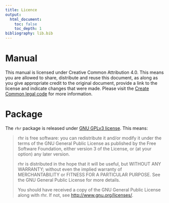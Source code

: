 ```yaml
---
title: Licence
output: 
  html_document:
    toc: false
    toc_depth: 1
bibliography: lib.bib
---
```


# Manual
This manual is licensed under Creative Common Attribution 4.0. This means you are allowed to share, distribute and reuse this document, as along as you give appropriate credit to the original document, provide a link to the license and indicate changes that were made. Please visit the [Create Common legal code](http://creativecommons.org/licenses/by/4.0/legalcode) for more information.

# Package
The `rhr` package is released under [GNU GPLv3 license](http://www.gnu.org/copyleft/gpl.html). This means:

>    rhr is free software: you can redistribute it and/or modify
>    it under the terms of the GNU General Public License as published by
>    the Free Software Foundation, either version 3 of the License, or
>    (at your option) any later version.
>
>    rhr is distributed in the hope that it will be useful,
>    but WITHOUT ANY WARRANTY; without even the implied warranty of
>    MERCHANTABILITY or FITNESS FOR A PARTICULAR PURPOSE.  See the
>    GNU General Public License for more details.
>
>    You should have received a copy of the GNU General Public License
>    along with rhr.  If not, see <http://www.gnu.org/licenses/>.



